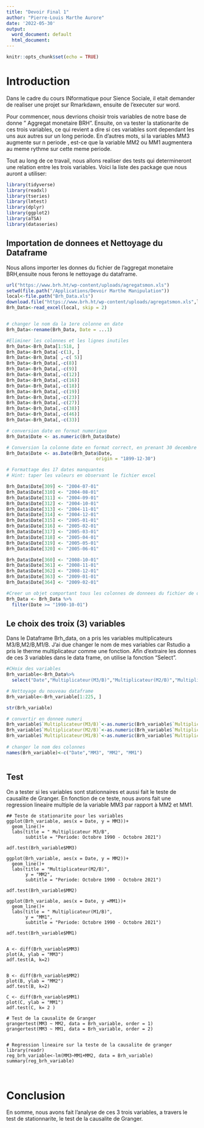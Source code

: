 ```yaml
---
title: "Devoir Final 1"
author: "Pierre-Louis Marthe Aurore"
date: '2022-05-30'
output:
  word_document: default
  html_document:
---
```


```r
knitr::opts_chunk$set(echo = TRUE)
```

# Introduction

Dans le cadre du cours INformatique pour Sience Sociale, il etait demander de realiser une projet sur Rmarkdawn, ensuite de l'executer sur word. 

Pour commencer, nous devrions choisir trois variables de notre base de donne " Aggregat monetaire BRH". Ensuite, on va tester la stationarite de ces trois variables, ce qui revient a dire si ces variables sont dependant les uns aux autres sur un long periode. En d'autres mots, si la variables MM3 augmente sur n periode , est-ce que la variable MM2 ou MM1 augmentera au meme rythme sur cette meme periode.

Tout au long de ce travail, nous allons realiser des tests qui determineront une relation entre les trois variables. 
Voici la liste des package que nous auront a utiliser:

```r
library(tidyverse)
library(readxl)
library(tseries)
library(lmtest)
library(dplyr)
library(ggplot2)
library(aTSA)
library(dataseries)

```
## Importation de donnees et Nettoyage du Dataframe

Nous allons importer les donnes du fichier de l'aggregat monetaire BRH,ensuite nous ferons le nettoyage du dataframe.

```r

url("https://www.brh.ht/wp-content/uploads/agregatsmon.xls")
setwd(file.path("/Applications/Devoir Marthe Manipulation"))
local<-file.path("Brh_Data.xls")
download.file("https://www.brh.ht/wp-content/uploads/agregatsmon.xls",local)
Brh_Data<-read_excel(local, skip = 2)


# changer le nom da la 1ere colonne en date
Brh_Data<-rename(Brh_Data, Date = ...1)

#Eliminer les colonnes et les lignes inutiles
Brh_Data<-Brh_Data[1:518, ]
Brh_Data<-Brh_Data[-c(1), ]
Brh_Data<-Brh_Data[ ,-c( 5)]
Brh_Data<-Brh_Data[,-c(8)]
Brh_Data<-Brh_Data[,-c(9)]
Brh_Data<-Brh_Data[,-c(12)]
Brh_Data<-Brh_Data[,-c(16)]
Brh_Data<-Brh_Data[,-c(18)]
Brh_Data<-Brh_Data[,-c(19)]
Brh_Data<-Brh_Data[,-c(23)]
Brh_Data<-Brh_Data[,-c(27)]
Brh_Data<-Brh_Data[,-c(38)]
Brh_Data<-Brh_Data[,-c(46)]
Brh_Data<-Brh_Data[,-c(33)]

# conversion date en format numerique
Brh_Data$Date <- as.numeric(Brh_Data$Date)

# Conversion la colonne date en format correct, en prenant 30 decembre comme point de depart
Brh_Data$Date <- as.Date(Brh_Data$Date, 
                                 origin = "1899-12-30")

# Formattage des 17 dates manquantes
# Hint: taper les valeurs en observant le fichier excel 

Brh_Data$Date[309] <- "2004-07-01"
Brh_Data$Date[310] <- "2004-08-01"
Brh_Data$Date[311] <- "2004-09-01"
Brh_Data$Date[312] <- "2004-10-01"
Brh_Data$Date[313] <- "2004-11-01"
Brh_Data$Date[314] <- "2004-12-01"
Brh_Data$Date[315] <- "2005-01-01"
Brh_Data$Date[316] <- "2005-02-01"
Brh_Data$Date[317] <- "2005-03-01"
Brh_Data$Date[318] <- "2005-04-01"
Brh_Data$Date[319] <- "2005-05-01"
Brh_Data$Date[320] <- "2005-06-01"

Brh_Data$Date[360] <- "2008-10-01"
Brh_Data$Date[361] <- "2008-11-01"
Brh_Data$Date[362] <- "2008-12-01"
Brh_Data$Date[363] <- "2009-01-01"
Brh_Data$Date[364] <- "2009-02-01"

#Creer un objet comportant tous les colonnes de donnees du fichier de octobre 1990 a date
Brh_Data <- Brh_Data %>% 
  filter(Date >= "1990-10-01")

```
## Le choix des troix (3) variables

Dans le Dataframe Brh_data, on a pris les variables multiplicateurs M3/B,M2/B,M1/B. J'ai due changer le nom de mes variables car Rstudio a pris le therme multiplicateur comme une fonction.
Afin d'extraire les donnes de ces 3 variables dans le data frame, on utilise la fonction "Select". 

```r
#CHoix des variables
Brh_variable<-Brh_Data%>%
  select("Date","Multiplicateur(M3/B)","Multiplicateur(M2/B)","Multiplicateur(M1/B)")

# Nettoyage du nouveau dataframe
Brh_variable<-Brh_variable[1:225, ]

str(Brh_variable)

# convertir en donnee numeri
Brh_variable$`Multiplicateur(M3/B)`<-as.numeric(Brh_variable$`Multiplicateur(M3/B)`)
Brh_variable$`Multiplicateur(M2/B)`<-as.numeric(Brh_variable$`Multiplicateur(M2/B)`)
Brh_variable$`Multiplicateur(M1/B)`<-as.numeric(Brh_variable$`Multiplicateur(M1/B)`)
      
# changer le nom des colonnes
names(Brh_variable)<-c("Date","MM3", "MM2", "MM1")



```

## Test

On a tester si les variables sont stationnaires et aussi fait le teste de causalite de Granger. En fonction de ce teste, nous avons fait une regression lineaire multiple de la variable MM3 par rapport à MM2 et MM1.

```car

## Teste de stationarite pour les variables
ggplot(Brh_variable, aes(x = Date, y = MM3))+
  geom_line()+
  labs(title = " Multiplicateur M3/B",
       subtitle = "Periode: Octobre 1990 - Octobre 2021")

adf.test(Brh_variable$MM3)

ggplot(Brh_variable, aes(x = Date, y = MM2))+
  geom_line()+
  labs(title = "Multiplicateur(M2/B)",
       y = "MM2",
       subtitle = "Periode: Octobre 1990 - Octobre 2021")

adf.test(Brh_variable$MM2)

ggplot(Brh_variable, aes(x = Date, y =MM1))+
  geom_line()+
  labs(title = " Multiplicateur(M1/B)",
       y = "MM1",
       subtitle = "Periode: Octobre 1990 - Octobre 2021")

adf.test(Brh_variable$MM1)


A <- diff(Brh_variable$MM3)
plot(A, ylab = "MM3")
adf.test(A, k=2)


B <- diff(Brh_variable$MM2)
plot(B, ylab = "MM2")
adf.test(B, k=2)

C <- diff(Brh_variable$MM1)
plot(C, ylab = "MM1")
adf.test(C, k= 2 )

# Test de la causalite de Granger
grangertest(MM3 ~ MM2, data = Brh_variable, order = 1)
grangertest(MM3 ~ MM1, data = Brh_variable, order = 2)


# Regression lineaire sur la teste de la causalite de granger       
library(readr)
reg_brh_variable<-lm(MM3~MM1+MM2, data = Brh_variable)
summary(reg_brh_variable)



```


# Conclusion

En somme, nous avons fait l'analyse de ces 3 trois variables, a travers le test de stationnarite, le test de la causalite de Granger.